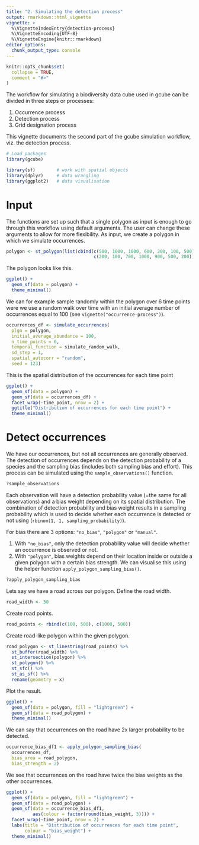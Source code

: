 ```yaml
---
title: "2. Simulating the detection process"
output: rmarkdown::html_vignette
vignette: >
  %\VignetteIndexEntry{detection-process}
  %\VignetteEncoding{UTF-8}
  %\VignetteEngine{knitr::rmarkdown}
editor_options: 
  chunk_output_type: console
---
```


```r
knitr::opts_chunk$set(
  collapse = TRUE,
  comment = "#>"
)
```

The workflow for simulating a biodiversity data cube used in gcube can be divided in three steps or processes:

1. Occurrence process
2. Detection process
3. Grid designation process

This vignette documents the second part of the gcube simulation workflow, viz. the detection process.

```r
# Load packages
library(gcube)

library(sf)        # work with spatial objects
library(dplyr)     # data wrangling
library(ggplot2)   # data visualisation
```

# Input

The functions are set up such that a single polygon as input is enough to go through this workflow using default arguments.
The user can change these arguments to allow for more flexibility.
As input, we create a polygon in which we simulate occurrences.

```r
polygon <- st_polygon(list(cbind(c(500, 1000, 1000, 600, 200, 100, 500),
                                 c(200, 100, 700, 1000, 900, 500, 200))))
```

The polygon looks like this.

```r
ggplot() +
  geom_sf(data = polygon) +
  theme_minimal()
```

We can for example sample randomly within the polygon over 6 time points were we use a random walk over time with an initial average number of occurrences equal to 100 (see `vignette("occurrence-process")`).

```r
occurrences_df <- simulate_occurrences(
  plgn = polygon,
  initial_average_abundance = 100,
  n_time_points = 6,
  temporal_function = simulate_random_walk,
  sd_step = 1,
  spatial_autocorr = "random",
  seed = 123)
```

This is the spatial distribution of the occurrences for each time point

```r
ggplot() +
  geom_sf(data = polygon) +
  geom_sf(data = occurrences_df) +
  facet_wrap(~time_point, nrow = 2) +
  ggtitle("Distribution of occurrences for each time point") +
  theme_minimal()
```

# Detect occurrences

We have our occurrences, but not all occurrences are generally observed.
The detection of occurrences depends on the detection probability of a species
and the sampling bias (includes both sampling bias and effort).
This process can be simulated using the `sample_observations()` function.

```r
?sample_observations
```

Each observation will have a detection probability value (=the same for all observations) and a bias weight depending on its spatial distribution.
The combination of detection probability and bias weight results in a sampling probability which is used to decide whether each occurrence is detected or not using (`rbinom(1, 1, sampling_probability)`).

For bias there are 3 options: `"no_bias"`, `"polygon"` or `"manual"`.

1. With `"no_bias"`, only the detection probability value will decide whether an occurrence is observed or not.
2. With `"polygon"`, bias weights depend on their location inside or outside a given polygon with a certain bias strength. We can visualise this using the helper function `apply_polygon_sampling_bias()`.

```r
?apply_polygon_sampling_bias
```

Lets say we have a road across our polygon. Define the road width.

```r
road_width <- 50
```

Create road points.

```r
road_points <- rbind(c(100, 500), c(1000, 500))
```

Create road-like polygon within the given polygon.

```r
road_polygon <- st_linestring(road_points) %>%
  st_buffer(road_width) %>%
  st_intersection(polygon) %>%
  st_polygon() %>%
  st_sfc() %>%
  st_as_sf() %>%
  rename(geometry = x)
```

Plot the result.

```r
ggplot() +
  geom_sf(data = polygon, fill = "lightgreen") +
  geom_sf(data = road_polygon) +
  theme_minimal()
```

We can say that occurrences on the road have 2x larger probability to be detected.

```r
occurrence_bias_df1 <- apply_polygon_sampling_bias(
  occurrences_df,
  bias_area = road_polygon,
  bias_strength = 2)
```

We see that occurrences on the road have twice the bias weights as the other occurrences.

```r
ggplot() +
  geom_sf(data = polygon, fill = "lightgreen") +
  geom_sf(data = road_polygon) +
  geom_sf(data = occurrence_bias_df1,
          aes(colour = factor(round(bias_weight, 3)))) +
  facet_wrap(~time_point, nrow = 2) +
  labs(title = "Distribution of occurrences for each time point",
       colour = "bias_weight") +
  theme_minimal()
```
